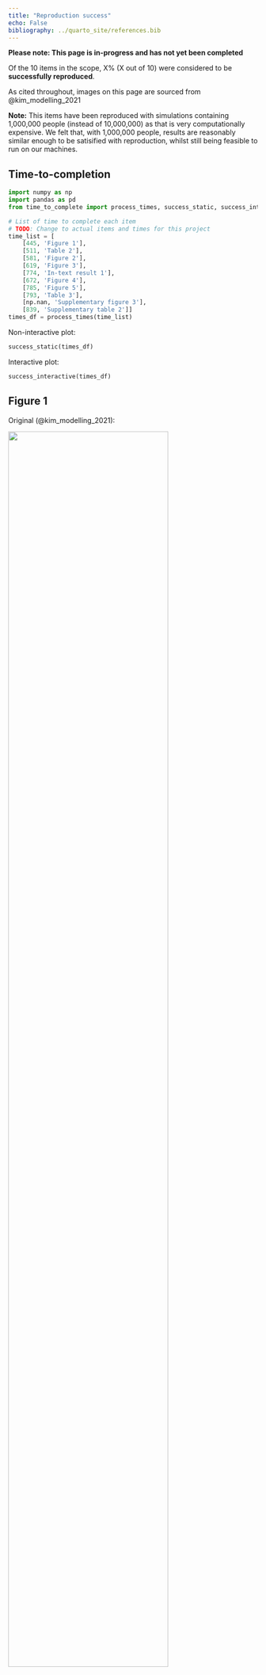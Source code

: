 ```yaml
---
title: "Reproduction success"
echo: False
bibliography: ../quarto_site/references.bib
---
```


<!-- TODO: Remove this warning once completed assessment -->
**Please note: This page is in-progress and has not yet been completed**

Of the 10 items in the scope, X% (X out of 10) were considered to be **successfully reproduced**.

As cited throughout, images on this page are sourced from @kim_modelling_2021

**Note:** This items have been reproduced with simulations containing 1,000,000 people (instead of 10,000,000) as that is very computationally expensive. We felt that, with 1,000,000 people, results are reasonably similar enough to be satisified with reproduction, whilst still being feasible to run on our machines.

## Time-to-completion

```python
import numpy as np
import pandas as pd
from time_to_complete import process_times, success_static, success_interactive

# List of time to complete each item
# TODO: Change to actual items and times for this project
time_list = [
    [445, 'Figure 1'],
    [511, 'Table 2'],
    [581, 'Figure 2'],
    [619, 'Figure 3'],
    [774, 'In-text result 1'],
    [672, 'Figure 4'],
    [785, 'Figure 5'],
    [793, 'Table 3'],
    [np.nan, 'Supplementary figure 3'],
    [839, 'Supplementary table 2']]
times_df = process_times(time_list)
```

Non-interactive plot:

```python
success_static(times_df)
```

Interactive plot:

```python
success_interactive(times_df)
```

## Figure 1

<!-- TODO: Add these
**Consensus: Not reproduced / Successfully reproduced** -->

Original (@kim_modelling_2021):

![](../original_study/fig1.PNG){width=80% fig-align="center" .lightbox}

Reproduction:

![](../reproduction/output/fig1.png){width=80% fig-align="center" .lightbox}

## Table 2

Original (@kim_modelling_2021):

![](../original_study/tab2.PNG){fig-align="center" .lightbox}

Reproduction:

```python
pd.read_csv('../reproduction/output/tab2.csv')
```

## Figure 2

Original (@kim_modelling_2021):

![](../original_study/fig2.PNG){width=80% fig-align="center" .lightbox}

Reproduction:

![](../reproduction/output/fig2.png){width=80% fig-align="center" .lightbox}

## Figure 3

Original (@kim_modelling_2021):

![](../original_study/fig3.PNG){width=80% fig-align="center" .lightbox}

Reproduction:

![](../reproduction/output/fig3.png){width=80% fig-align="center" .lightbox}

## In-text result 1

In bold are the items not captured in Table 3 or Figure 3:

"Suspending ultrasound scans in the surveillance cohort could result in 9 (0.4% increase) additional AAA-related deaths if scans were suspended for one year (Table 3, Fig 3). Of these, **2 (1% increase) are in the sub-group measuring 4.5–4.9 cm** at the start of the pandemic and **7 (8% increase) in the sub-group measuring 5.0–5.4 cm**; **<0.1 are in the 3.0–4.4 cm sub-group**. More pronounced effects are evident for suspension for two years and beyond. Suspending surveillance for two years could result in 40 excess AAA-related deaths overall; a 1.9% increase over the lifetime of the surveillance cohort. Of these, **1 is in the 3.0–4.4 cm sub-group and 17 (7% increase) in the 4.5–4.9cm sub-group**. However, the remaining **22 excess deaths are in the 5.0–5.4cm range, corresponding to a 24% increase** in AAA-related deaths in this sub-group."

Reproduction:

```python
pd.read_csv('../reproduction/output/intext1.csv')
```

## Figure 4

Original (@kim_modelling_2021):

![](../original_study/fig4.PNG){width=80% fig-align="center" .lightbox}

Reproduction:

![](../reproduction/output/fig4.png){width=80% fig-align="center" .lightbox}

## Figure 5

Original (@kim_modelling_2021):

![](../original_study/fig5.PNG){width=80% fig-align="center" .lightbox}

Reproduction:

![](../reproduction/output/fig5.png){width=80% fig-align="center" .lightbox}

## Table 3

Original (@kim_modelling_2021):

![](../original_study/tab3.PNG){width=100% fig-align="center" .lightbox}

Reproduction:

```python
pd.read_csv('../reproduction/output/tab3.csv')
```

## Supplementary figure 3

Original (@kim_modelling_2021):

![](../original_study/sup_fig3_crop.png){width=80% fig-align="center" .lightbox}
Reproduction:

TBC

## Supplementary table 2

Original (@kim_modelling_2021):

![](../original_study/sup_tab2.png){width=100% fig-align="center" .lightbox}

Reproduction:

```python
pd.read_csv('../reproduction/output/suptab2.csv')
```